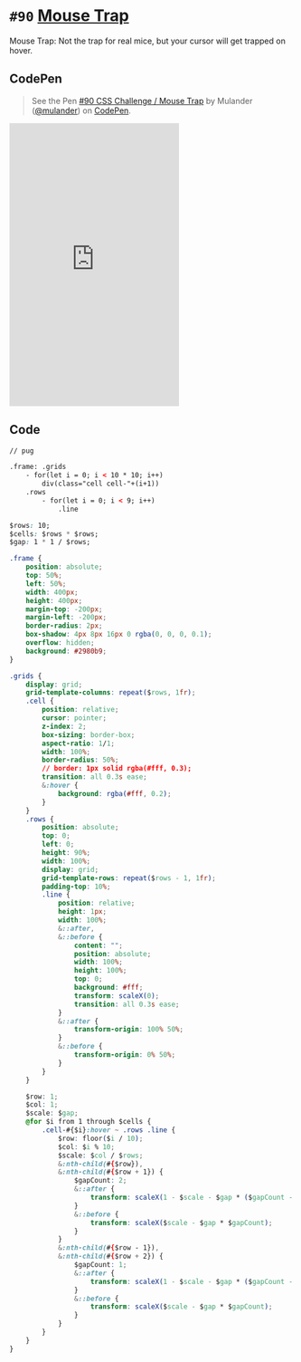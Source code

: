 
<Meta />

# `#90` [Mouse Trap](https://100dayscss.com/days/90/)

Mouse Trap: Not the trap for real mice, but your cursor will get trapped on hover.

## CodePen

> See the Pen [#90 CSS Challenge / Mouse Trap](https://codepen.io/mulander/pen/gOZxmPe)
by Mulander ([@mulander](https://codepen.io/mulander))
on [CodePen](https://codepen.io).

<iframe
  height="500"
  className="w-full my-10 bg-gray-200"
  scrolling="no"
  title="#90 CSS Challenge / Mouse Trap"
  src="https://codepen.io/mulander/embed/gOZxmPe?default-tab=html%2Cresult"
  frameBorder="no"
  loading="lazy"
  allowtransparency="true"
  allowFullScreen={true}
>

</iframe>

## Code

```html
// pug

.frame: .grids
	- for(let i = 0; i < 10 * 10; i++)
		div(class="cell cell-"+(i+1))
	.rows
		- for(let i = 0; i < 9; i++)
			.line
```

```css
$rows: 10;
$cells: $rows * $rows;
$gap: 1 * 1 / $rows;

.frame {
	position: absolute;
	top: 50%;
	left: 50%;
	width: 400px;
	height: 400px;
	margin-top: -200px;
	margin-left: -200px;
	border-radius: 2px;
	box-shadow: 4px 8px 16px 0 rgba(0, 0, 0, 0.1);
	overflow: hidden;
	background: #2980b9;
}

.grids {
	display: grid;
	grid-template-columns: repeat($rows, 1fr);
	.cell {
		position: relative;
		cursor: pointer;
		z-index: 2;
		box-sizing: border-box;
		aspect-ratio: 1/1;
		width: 100%;
		border-radius: 50%;
		// border: 1px solid rgba(#fff, 0.3);
		transition: all 0.3s ease;
		&:hover {
			background: rgba(#fff, 0.2);
		}
	}
	.rows {
		position: absolute;
		top: 0;
		left: 0;
		height: 90%;
		width: 100%;
		display: grid;
		grid-template-rows: repeat($rows - 1, 1fr);
		padding-top: 10%;
		.line {
			position: relative;
			height: 1px;
			width: 100%;
			&::after,
			&::before {
				content: "";
				position: absolute;
				width: 100%;
				height: 100%;
				top: 0;
				background: #fff;
				transform: scaleX(0);
				transition: all 0.3s ease;
			}
			&::after {
				transform-origin: 100% 50%;
			}
			&::before {
				transform-origin: 0% 50%;
			}
		}
	}

	$row: 1;
	$col: 1;
	$scale: $gap;
	@for $i from 1 through $cells {
		.cell-#{$i}:hover ~ .rows .line {
			$row: floor($i / 10);
			$col: $i % 10;
			$scale: $col / $rows;
			&:nth-child(#{$row}),
			&:nth-child(#{$row + 1}) {
				$gapCount: 2;
				&::after {
					transform: scaleX(1 - $scale - $gap * ($gapCount - 1));
				}
				&::before {
					transform: scaleX($scale - $gap * $gapCount);
				}
			}
			&:nth-child(#{$row - 1}),
			&:nth-child(#{$row + 2}) {
				$gapCount: 1;
				&::after {
					transform: scaleX(1 - $scale - $gap * ($gapCount - 1));
				}
				&::before {
					transform: scaleX($scale - $gap * $gapCount);
				}
			}
		}
	}
}
```